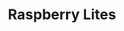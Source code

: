 ---
title: Raspberry Lites
id: RaspberryLites
desc : Raspberry Lites
github: https://github.com/TAP-GGC/RaspberryLites
students: [
  "Jeron Clarke",
  "Genesis Knight",
  "Ricardo Calderon"
]
instructors: [
  "Dr. Cindy Robertson",
  "Dr. Cengiz Gunay"
] 
awards: [
  "None"
]
techs: [
  "Raspberery Pi 3B+",
  "Raspbian Legacy Bullseye OS",
  "WS28112B LED Strip",
  "rpi_ws281x",
  "adafruit-circuitpython-neopixel",
  "Thonny ide"
]
videos: [

]
events: [
  "Classroom workshop",
  "STARS",
  "CREATE",
  "Super Saturday Series (S3)",
  "Tap Expo"
]
semester: spring
year: 2025
levels: [] 
difficulty: [
  "beginner"
] 
durationMins: [
  60
]

images: [
    { src: './Posterimagetap1.jpg', alt: 'Team Photo'},
    { src: './createEvent.png', alt: 'TAP Career and Networking Event'},
    { src: './Workshoppic1.jpg', alt: 'Classroom Workshop1'},
    { src: './Workshoppic2.jpg', alt: 'Classroom Workshop2'},
    { src: './Workshoppic3.jpg', alt: 'Classroom Workshop3'},
    { src: './SuperSaturdayS3.png', alt: 'SuperSaturdaySeries'}
]
publishedDate: 2025-04-24
relatedIds: []
imageLogoLight: "./RasberryLightsLogo.png"
---